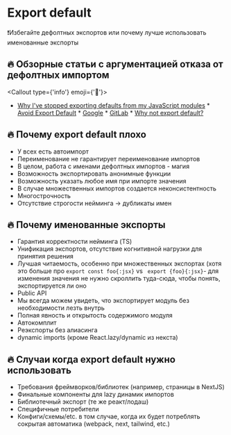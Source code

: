 
# Export default

❗Избегайте дефолтных экспортов или почему лучше использовать именованные экспорты

## 🔥 Обзорные статьи с аргументацией отказа от дефолтных импортом

<Callout type={'info'} emoji={'🔗'}>
  * [Why I've stopped exporting defaults from my JavaScript
  modules](https://humanwhocodes.com/blog/2019/01/stop-using-default-exports-javascript-module/) *
  [Avoid Export Default](https://basarat.gitbook.io/typescript/main-1/defaultisbad) *
  [Google](https://google.github.io/styleguide/jsguide.html#es-module-exports) *
  [GitLab](https://docs.gitlab.com/ee/development/fe_guide/style/javascript.html#es-module-syntax) *
  [Why not export default?](https://t.me/why_not_export_default)
</Callout>

## 🔥 Почему export default плохо

- У всех есть автоимпорт
- Переименование не гарантирует переименование импортов
- В целом, работа с именами дефолтных импортов - магия
- Возможность экспортировать анонимные функции
- Возможность указать любое имя при импорте значения
- В случае множественных импортов создается неконсистентность
- Многострочность
- Отсутствие строгости нейминга -> дубликаты имен

## 🔥 Почему именованные экспорты

- Гарантия корректности нейминга (TS)
- Унификация экспортов, отсутствие когнитивной нагрузки для принятия решения
- Лучшая читаемость, особенно при множественных экспортах (хотя это больше про `export const foo{:jsx}` vs ` export {foo}{:jsx}`- для изменения значения не нужно скроллить туда-сюда, чтобы понять, экспортируется ли оно
- Public API
- Мы всегда можем увидеть, что экспортирует модуль без необходимости лезть внутрь
- Полная явность и открытость содержимого модуля
- Автокомплит
- Реэкспорты без алиасинга
- dynamic imports (кроме React.lazy/dynamic из некста)

## 🔥 Случаи когда export default нужно использовать

- Требования фреймворков/библиотек (например, страницы в NextJS)
- Финальные компоненты для lazy динамик импортов
- Библиотечный экспорт (те же реакт/лодаш)
- Специфичные потребители
- Конфиги/схемы/etc. в том случае, когда их будет потреблять сокрытая автоматика (webpack, next, tailwind, etc.)
